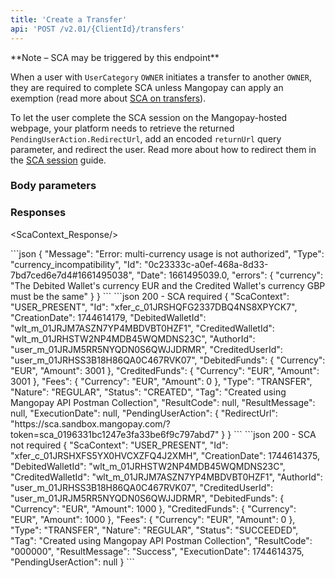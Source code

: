 ```yaml
---
title: 'Create a Transfer'  
api: 'POST /v2.01/{ClientId}/transfers'
---
```





<Note>
**Note – SCA may be triggered by this endpoint**

When a user with `UserCategory` `OWNER` initiates a transfer to another `OWNER`, they are required to complete SCA unless Mangopay can apply an exemption (read more about [SCA on transfers](/guides/sca/transfers)).

To let the user complete the SCA session on the Mangopay-hosted webpage, your platform needs to retrieve the returned `PendingUserAction.RedirectUrl`, add an encoded `returnUrl` query parameter, and redirect the user. Read more about how to redirect them in the [SCA session](/guides/sca/session) guide.
</Note>

### Body parameters  

<ScaContext/>

<AuthorId />  

<DebitedFunds11 />  

<Fees10 />  

<CreditedWalletId />  

<DebitedWalletId />  

<Tag3 />  

### Responses  

<Accordion title="200">  

<ScaContext_Response/>

<IdResponse />  

<Tag2Response />  

<DebitedFunds7Response />  

<CreditedFunds5Response />  

<Fees4Response />  

<Status2Response />  

<ResultCodeResponse />  

<ResultMessageResponse />  

<ExecutionDateResponse />  

<TypeResponse />  

<NatureResponse />  

<DebitedWalletIdResponse />  

<CreditedWalletIdResponse />

<PendingUserActionResponse/>

</Accordion>

<Accordion title="400 - Currency incompatibility">
```json
{
    "Message": "Error: multi-currency usage is not authorized",
    "Type": "currency_incompatibility",
    "Id": "0c23333c-a0ef-468a-8d33-7bd7ced6e7d4#1661495038",
    "Date": 1661495039.0,
    "errors": {
        "currency": "The Debited Wallet's currency EUR and the Credited Wallet's currency GBP must be the same"
    }
}  
```
</Accordion>

<ResponseExample> 
```json 200 - SCA required
{
    "ScaContext": "USER_PRESENT",
    "Id": "xfer_c_01JRSHQFG2337DBQ4NS8XPYCK7",
    "CreationDate": 1744614179,
    "DebitedWalletId": "wlt_m_01JRJM7ASZN7YP4MBDVBT0HZF1",
    "CreditedWalletId": "wlt_m_01JRHSTW2NP4MDB45WQMDNS23C",
    "AuthorId": "user_m_01JRJM5RR5NYQDN0S6QWJJDRMR",
    "CreditedUserId": "user_m_01JRHSS3B18H86QA0C467RVK07",
    "DebitedFunds": {
        "Currency": "EUR",
        "Amount": 3001
    },
    "CreditedFunds": {
        "Currency": "EUR",
        "Amount": 3001
    },
    "Fees": {
        "Currency": "EUR",
        "Amount": 0
    },
    "Type": "TRANSFER",
    "Nature": "REGULAR",
    "Status": "CREATED",
    "Tag": "Created using Mangopay API Postman Collection",
    "ResultCode": null,
    "ResultMessage": null,
    "ExecutionDate": null,
    "PendingUserAction": {
        "RedirectUrl": "https://sca.sandbox.mangopay.com/?token=sca_0196331bc1247e3fa33be6f9c797abd7"
    }
}
```
```json 200 - SCA not required
{
    "ScaContext": "USER_PRESENT",
    "Id": "xfer_c_01JRSHXFS5YX0HVCXZFQ4J2XMH",
    "CreationDate": 1744614375,
    "DebitedWalletId": "wlt_m_01JRHSTW2NP4MDB45WQMDNS23C",
    "CreditedWalletId": "wlt_m_01JRJM7ASZN7YP4MBDVBT0HZF1",
    "AuthorId": "user_m_01JRHSS3B18H86QA0C467RVK07",
    "CreditedUserId": "user_m_01JRJM5RR5NYQDN0S6QWJJDRMR",
    "DebitedFunds": {
        "Currency": "EUR",
        "Amount": 1000
    },
    "CreditedFunds": {
        "Currency": "EUR",
        "Amount": 1000
    },
    "Fees": {
        "Currency": "EUR",
        "Amount": 0
    },
    "Type": "TRANSFER",
    "Nature": "REGULAR",
    "Status": "SUCCEEDED",
    "Tag": "Created using Mangopay API Postman Collection",
    "ResultCode": "000000",
    "ResultMessage": "Success",
    "ExecutionDate": 1744614375,
    "PendingUserAction": null
}
```
</ResponseExample>  

<RequestExample>  
  <RestCreateTransfer />
  <PhpCreateTransfer />
  <NodeCreateTransfer />
  <RubyCreateTransfer />
  <JavaCreateTransfer />
  <PythonCreateTransfer />
  <NetCreateTransfer />
</RequestExample>